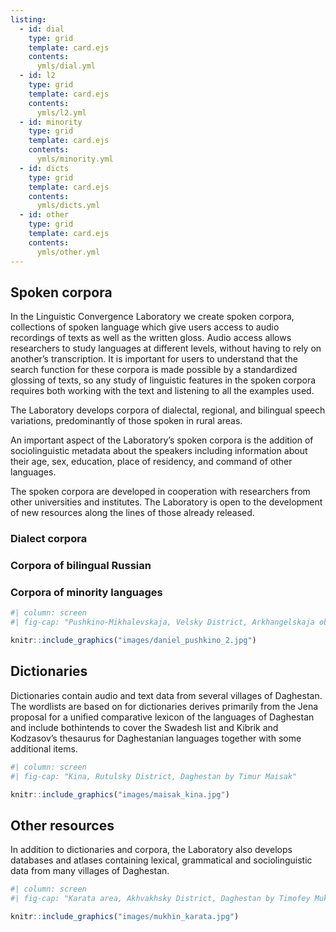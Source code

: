 ```yaml
---
listing:
  - id: dial
    type: grid
    template: card.ejs
    contents:
      ymls/dial.yml
  - id: l2
    type: grid
    template: card.ejs
    contents:
      ymls/l2.yml
  - id: minority
    type: grid
    template: card.ejs
    contents:
      ymls/minority.yml
  - id: dicts
    type: grid
    template: card.ejs
    contents:
      ymls/dicts.yml
  - id: other
    type: grid
    template: card.ejs
    contents:
      ymls/other.yml
---
```



## Spoken corpora {#spoken-corpora}

In the Linguistic Convergence Laboratory we create spoken corpora, collections of spoken language which give users access to audio recordings of texts as well as the written gloss. Audio access allows researchers to study languages at different levels, without having to rely on another's transcription. It is important for users to understand that the search function for these corpora is made possible by a standardized glossing of texts, so any study of linguistic features in the spoken corpora requires both working with the text and listening to all the examples used.

The Laboratory develops corpora of dialectal, regional, and bilingual speech variations, predominantly of those spoken in rural areas.

An important aspect of the Laboratory's spoken corpora is the addition of sociolinguistic metadata about the speakers including information about their age, sex, education, place of residency, and command of other languages.

The spoken corpora are developed in cooperation with researchers from other universities and institutes. The Laboratory is open to the development of new resources along the lines of those already released.

::: {.panel-tabset}

### Dialect corpora

:::{#dial}
:::

### Corpora of bilingual Russian

:::{#l2}
:::

### Corpora of minority languages

:::{#minority}
:::

:::

```r
#| column: screen
#| fig-cap: "Pushkino-Mikhalevskaja, Velsky District, Arkhangelskaja oblastj by Michael Daniel"

knitr::include_graphics("images/daniel_pushkino_2.jpg")
```


## Dictionaries {#dictionaries}

Dictionaries contain audio and text data from several villages of Daghestan. The wordlists are based on for dictionaries derives primarily from the Jena proposal for a unified comparative lexicon of the languages of Daghestan and include bothintends to cover the Swadesh list and Kibrik and Kodzasov’s thesaurus for Daghestanian languages together with some additional items.

:::{#dicts}
:::

```r
#| column: screen
#| fig-cap: "Kina, Rutulsky District, Daghestan by Timur Maisak"

knitr::include_graphics("images/maisak_kina.jpg")
```


## Other resources {#other}

In addition to dictionaries and corpora, the Laboratory also develops databases and atlases containing lexical, grammatical and sociolinguistic data from many villages of Daghestan.

:::{#other}
:::

```r
#| column: screen
#| fig-cap: "Karata area, Akhvakhsky District, Daghestan by Timofey Mukhin"

knitr::include_graphics("images/mukhin_karata.jpg")
```


